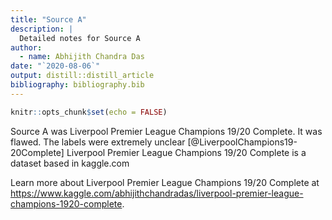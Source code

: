 ```yaml
---
title: "Source A"
description: |
  Detailed notes for Source A
author:
  - name: Abhijith Chandra Das 
date: "`2020-08-06`"
output: distill::distill_article
bibliography: bibliography.bib
---
```



```r
knitr::opts_chunk$set(echo = FALSE)
```

Source A was Liverpool Premier League Champions 19/20 Complete. It was flawed. The labels were extremely unclear
[@LiverpoolChampions19-20Complete]
Liverpool Premier League Champions 19/20 Complete is a dataset based in kaggle.com

Learn more about Liverpool Premier League Champions 19/20 Complete at <https://www.kaggle.com/abhijithchandradas/liverpool-premier-league-champions-1920-complete>.





